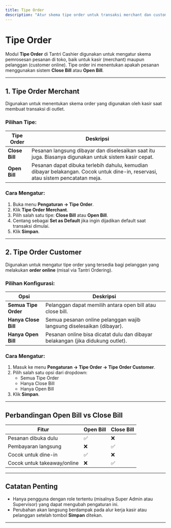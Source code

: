 ```yaml
---
title: Tipe Order
description: "Atur skema tipe order untuk transaksi merchant dan customer di Tantri Cashier"
---
```


# Tipe Order

Modul **Tipe Order** di Tantri Cashier digunakan untuk mengatur skema pemrosesan pesanan di toko, baik untuk kasir (merchant) maupun pelanggan (customer online). Tipe order ini menentukan apakah pesanan menggunakan sistem **Close Bill** atau **Open Bill**.

---

## 1. Tipe Order Merchant

Digunakan untuk menentukan skema order yang digunakan oleh kasir saat membuat transaksi di outlet.

### Pilihan Tipe:

| Tipe Order     | Deskripsi                                                                                                                       |
| -------------- | ------------------------------------------------------------------------------------------------------------------------------- |
| **Close Bill** | Pesanan langsung dibayar dan diselesaikan saat itu juga. Biasanya digunakan untuk sistem kasir cepat.                           |
| **Open Bill**  | Pesanan dapat dibuka terlebih dahulu, kemudian dibayar belakangan. Cocok untuk dine-in, reservasi, atau sistem pencatatan meja. |

### Cara Mengatur:

1. Buka menu **Pengaturan → Tipe Order**.
2. Klik **Tipe Order Merchant**.
3. Pilih salah satu tipe: **Close Bill** atau **Open Bill**.
4. Centang sebagai **Set as Default** jika ingin dijadikan default saat transaksi dimulai.
5. Klik **Simpan**.

---

## 2. Tipe Order Customer

Digunakan untuk mengatur tipe order yang tersedia bagi pelanggan yang melakukan **order online** (misal via Tantri Ordering).

### Pilihan Konfigurasi:

| Opsi                 | Deskripsi                                                                       |
| -------------------- | ------------------------------------------------------------------------------- |
| **Semua Tipe Order** | Pelanggan dapat memilih antara open bill atau close bill.                       |
| **Hanya Close Bill** | Semua pesanan online pelanggan wajib langsung diselesaikan (dibayar).           |
| **Hanya Open Bill**  | Pesanan online bisa dicatat dulu dan dibayar belakangan (jika didukung outlet). |

### Cara Mengatur:

1. Masuk ke menu **Pengaturan → Tipe Order → Tipe Order Customer**.
2. Pilih salah satu opsi dari dropdown:
   - Semua Tipe Order
   - Hanya Close Bill
   - Hanya Open Bill
3. Klik **Simpan**.

---

## Perbandingan Open Bill vs Close Bill

| Fitur                       | Open Bill | Close Bill |
| --------------------------- | --------- | ---------- |
| Pesanan dibuka dulu         | ✅        | ❌         |
| Pembayaran langsung         | ❌        | ✅         |
| Cocok untuk dine-in         | ✅        | ❌         |
| Cocok untuk takeaway/online | ❌        | ✅         |

---

## Catatan Penting

- Hanya pengguna dengan role tertentu (misalnya Super Admin atau Supervisor) yang dapat mengubah pengaturan ini.
- Perubahan akan langsung berdampak pada alur kerja kasir atau pelanggan setelah tombol **Simpan** ditekan.

---
